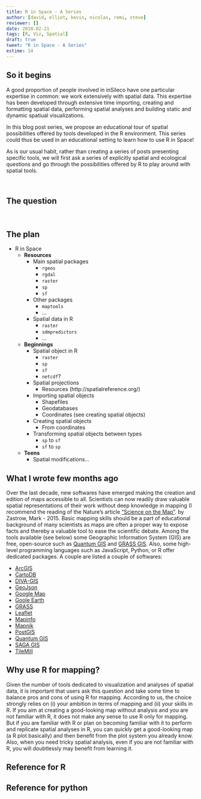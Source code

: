 ```yaml
---
title: R in Space - A Series
author: [david, elliot, kevin, nicolas, remi, steve]
reviewer: []
date: 2018-02-21
tags: [R, Viz, Spatial]
draft: true
tweet: "R in Space - A Series"
estime: 14
---
```


## So it begins

A good proportion of people involved in inSileco have one particular expertise
in common: we work extensively with spatial data. This expertise has been
developed through extensive time importing, creating and formatting spatial
data, performing spatial analyses and building static and dynamic spatiual
visualizations.

In this blog post series, we propose an educational tour of spatial possibilities
offered by tools developed in the R environment. This series could thus be used
in an educational setting to learn how to use R in Space!

<!-- The format of the posts will be quite straightforward: each post will begin with
*Post in Brief* section presenting the main functionalities presented in the post,
followed by a *Post in Details* section that goes more in depth for people who may
be more interested in an in-depth understanding of functionalities presented.

Comment DB: I don't know whether that is a realistic wish because I doubt it would be
applicable to all posts
-->

As is our usual habit, rather than creating a series of posts presenting specific
tools, we will first ask a series of explicitly spatial and ecological questions
and go through the possibilities offered by R to play around with spatial tools.

<br/>

## The question

<br/>

## The plan

- R in Space
  - **Resources**
    - Main spatial packages
      - `rgeos`
      - `rgdal`
      - `raster`
      - `sp`
      - `sf`
    - Other packages
      - `maptools`
      - ...
    - Spatial data in R
      - `raster`
      - `sdmpredictors`
      - ...
  - **Beginnings**
    - Spatial object in R
      - `raster`
      - `sp`
      - `sf`
      - `netcdf`? <!-- David w/ NASA data -->
    - Spatial projections
      - Resources (http://spatialreference.org/)
    - Importing spatial objects
      - Shapefiles
      - Geodatabases
      - Coordinates (see creating spatial objects) <!-- need to mention it in importing, but it really should be in creating spatial objects using coordinates data -->
    - Creating spatial objects
      - From coordinates
    - Transforming spatial objects between types
      - `sp` to `sf`
      - `sf` to `sp`
  - **Teens**
    - Spatial modifications... 


## What I wrote few months ago

Over the last decade, new softwares have emerged making the creation and
edition of maps accessible to all. Scientists can now readily draw valuable
spatial representations of their work without deep knowledge in mapping
(I recommend the reading of the Nature's article [“Science on the
Map"](http://www.nature.com/news/data-visualization-science-on-the-map-1.17024).
by Zastrow, Mark - 2015. Basic mapping skills should be a part of educational
background of many scientists as maps are often a proper way to expose facts and
thereby a valuable tool to ease the scientific debate. Among the tools available
(see below) some Geographic Information System (GIS) are free, open-source such
as [Quantum GIS](http://qgis.org/en/site/) and [GRASS GIS](http://grass.osgeo.org).
Also, some high-level programming languages such as JavaScript, Python,
or R offer dedicated packages. A couple are listed a couple of softwares:


- [ArcGIS](http://www.arcgis.com/features/)
- [CartoDB](http://cartodb.com)
- [DIVA-GIS](http://www.diva-gis.org)
- [GeoJson](http://geojson.io/#map=2/20.0/0.0)
- [Google Map](https://www.google.fr/maps)
- [Goole Earth](http://www.google.fr/intl/eng/earth/index.html)
- [GRASS](http://grass.osgeo.org)
- [Leaflet](http://leafletjs.com)
- [Mapinfo](http://www.mapinfo.com)
- [Mapnik](http://mapnik.org)
- [PostGIS](http://www.postgis.org)
- [Quantum GIS](http://qgis.org/en/site/)
- [SAGA GIS](http://www.saga-gis.org/en/index.html)
- [TileMill](https://www.mapbox.com/tilemill/)





## Why use R for mapping?

Given the number of tools dedicated to visualization and analyses of spatial
data, it is important that users ask this question and take some time to balance
pros and cons of using R for mapping. According to us, the choice strongly
relies on (i) your ambition in terms of mapping and (ii) your skills in R.
If you aim at creating a good-looking map without analysis and you are not
familiar with R, it does not make any sense to use R only for mapping. But if
you are familiar with R or plan on becoming familiar with it to perform and
replicate spatial analyses in R, you can quickly get a good-looking map (a R
plot basically) and then benefit from the plot system you already know. Also,
when you need tricky spatial analysis, even if you are not familiar with R,
you will doubtlessly may benefit from learning it.


## Reference for R

## Reference for python

